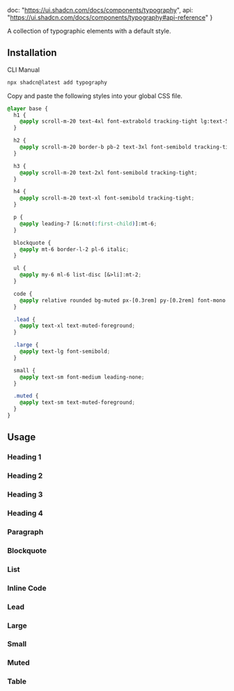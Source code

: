   doc: "https://ui.shadcn.com/docs/components/typography",
  api: "https://ui.shadcn.com/docs/components/typography#api-reference"
}

A collection of typographic elements with a default style.

<ComponentPreview demoName="typography-demo" hint="A collection of typographic elements" />

## Installation

<Tabs defaultValue="cli">

<TabsList>
  <TabsTrigger value="cli">CLI</TabsTrigger>
  <TabsTrigger value="manual">Manual</TabsTrigger>
</TabsList>

<TabsContent value="cli">

```bash
npx shadcn@latest add typography
```

</TabsContent>

<TabsContent value="manual">

<Steps>

<Step>Copy and paste the following styles into your global CSS file.</Step>

```css
@layer base {
  h1 {
    @apply scroll-m-20 text-4xl font-extrabold tracking-tight lg:text-5xl;
  }

  h2 {
    @apply scroll-m-20 border-b pb-2 text-3xl font-semibold tracking-tight first:mt-0;
  }

  h3 {
    @apply scroll-m-20 text-2xl font-semibold tracking-tight;
  }

  h4 {
    @apply scroll-m-20 text-xl font-semibold tracking-tight;
  }

  p {
    @apply leading-7 [&:not(:first-child)]:mt-6;
  }

  blockquote {
    @apply mt-6 border-l-2 pl-6 italic;
  }

  ul {
    @apply my-6 ml-6 list-disc [&>li]:mt-2;
  }

  code {
    @apply relative rounded bg-muted px-[0.3rem] py-[0.2rem] font-mono text-sm font-semibold;
  }

  .lead {
    @apply text-xl text-muted-foreground;
  }

  .large {
    @apply text-lg font-semibold;
  }

  small {
    @apply text-sm font-medium leading-none;
  }

  .muted {
    @apply text-sm text-muted-foreground;
  }
}
```

</Steps>
</TabsContent>
</Tabs>

## Usage

### Heading 1

<ComponentPreview demoName="typography-h1" />

### Heading 2

<ComponentPreview demoName="typography-h2" />

### Heading 3

<ComponentPreview demoName="typography-h3" />

### Heading 4

<ComponentPreview demoName="typography-h4" />

### Paragraph

<ComponentPreview demoName="typography-p" />

### Blockquote

<ComponentPreview demoName="typography-blockquote" />

### List

<ComponentPreview demoName="typography-list" />

### Inline Code

<ComponentPreview demoName="typography-inline-code" />

### Lead

<ComponentPreview demoName="typography-lead" />

### Large

<ComponentPreview demoName="typography-large" />

### Small

<ComponentPreview demoName="typography-small" />

### Muted

<ComponentPreview demoName="typography-muted" />

### Table

<ComponentPreview demoName="typography-table" />